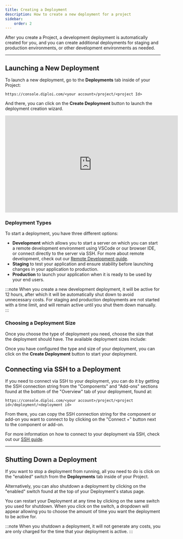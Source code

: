 ```yaml
---
title: Creating a Deployment
description: How to create a new deployment for a project
sidebar:
    order: 2
---
```



After you create a Project, a development deployment is automatically created for you, and you can create additional deployments for staging and production environments, or other development environments as needed.

***

## Launching a New Deployment

To launch a new deployment, go to the **Deployments** tab inside of your Project:

`https://console.diploi.com/<your account>/project/<project Id>`

And there, you can click on the **Create Deployment** button to launch the deployment creation wizard.

<div class='w-full not-content'>
    <iframe class='block mx-auto' width="560" height="315" src="https://www.youtube.com/embed/Xu96kVVzgqY?si=Gceaf_vBGXOhcb_x" title="The easiest way to start Remote Development Environments and code without local install using Diploi" frameborder="0" allow="accelerometer; autoplay; clipboard-write; encrypted-media; gyroscope; picture-in-picture; web-share" referrerpolicy="strict-origin-when-cross-origin" allowfullscreen></iframe>
</div>

### Deployment Types

To start a deployment, you have three different options:

- **Development** which allows you to start a server on which you can start a remote development environment using VSCode or our browser IDE, or connect directly to the server via SSH. For more about remote development, check out our [Remote Development guide](/building/remote-development/).
- **Staging** to test your application and ensure stability before launching changes in your application to production.
- **Production** to launch your application when it is ready to be used by your end users.

:::note
When you create a new development deployment, it will be active for 12 hours, after which it will be automatically shut down to avoid unnecessary costs. For staging and production deployments are not started with a time limit, and will remain active until you shut them down manually.
:::

### Choosing a Deployment Size

Once you choose the type of deployment you need, choose the size that the deployment should have. The available deployment sizes include:

<DeploymentSizesAvailable/>

<ImageToPNG src={CreateDeploymentSize} alt="Deployment size"/>

Once you have configured the type and size of your deployment, you can click on the **Create Deployment** button to start your deployment.

## Connecting via SSH to a Deployment

If you need to connect via SSH to your deployment, you can do it by getting the SSH connection string from the "Components" and "Add-ons" sections found at the bottom of the "Overview" tab of your deployment, found at:

`https://console.diploi.com/<your account>/project/<project id>/deployment/<deployment id>`

From there, you can copy the SSH connection string for the component or add-on you want to connect to by clicking on the "Connect +" button next to the component or add-on.

For more information on how to connect to your deployment via SSH, check out our [SSH guide](/building/add-ssh-key/).

<ImageToPNG src={CreateDeploymentConnect} alt="Connect to deployment with SSH"/>

***

## Shutting Down a Deployment

If you want to stop a deployment from running, all you need to do is click on the "enabled" switch from the **Deployments** tab inside of your Project.

<ImageToPNG src={DisableDeploymentCard} alt="Shutdown deployment"/>

Alternatively, you can also shutdown a deployment by clicking on the "enabled" switch found at the top of your Deployment's status page.

<ImageToPNG src={DisableDeploymentSwitch} alt="Shutdown switch"/>

You can restart your Deployment at any time by clicking on the same switch you used for shutdown. When you click on the switch, a dropdown will appear allowing you to choose the amount of time you want the deployment to be active for.

<ImageToPNG src={EnableDeployment} alt="Restart deployment"/>

:::note
When you shutdown a deployment, it will not generate any costs, you are only charged for the time that your deployment is active.
:::